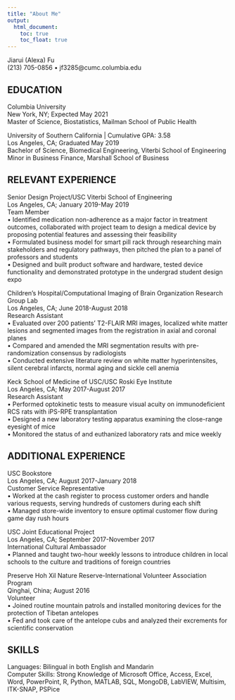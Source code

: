 ```yaml
---
title: "About Me"
output: 
  html_document:
    toc: true
    toc_float: true
---
```


Jiarui (Alexa) Fu  
(213) 705-0856 • jf3285@cumc.columbia.edu

EDUCATION
---------
Columbia University 	  
New York, NY; Expected May 2021  
Master of Science, Biostatistics, Mailman School of Public Health           

University of Southern California | Cumulative GPA: 3.58 	        
Los Angeles, CA; Graduated May 2019   
Bachelor of Science, Biomedical Engineering, Viterbi School of Engineering  		
Minor in Business Finance, Marshall School of Business                      

RELEVANT EXPERIENCE
-------------------
Senior Design Project/USC Viterbi School of Engineering  						  
Los Angeles, CA; January 2019-May 2019  
Team Member 											     
•	Identified medication non-adherence as a major factor in treatment outcomes, collaborated with project team to design a medical device by proposing potential features and assessing their feasibility  
•	Formulated business model for smart pill rack through researching main stakeholders and regulatory pathways, then pitched the plan to a panel of professors and students  
•	Designed and built product software and hardware, tested device functionality and demonstrated prototype in the undergrad student design expo  

Children’s Hospital/Computational Imaging of Brain Organization Research Group Lab		
Los Angeles, CA; June 2018-August 2018  
Research Assistant  
•	Evaluated over 200 patients’ T2-FLAIR MRI images, localized white matter lesions and segmented images from the registration in axial and coronal planes  
•	Compared and amended the MRI segmentation results with pre-randomization consensus by radiologists   
•	Conducted extensive literature review on white matter hyperintensites, silent cerebral infarcts, normal aging and sickle cell anemia  

Keck School of Medicine of USC/USC Roski Eye Institute		
Los Angeles, CA; May 2017-August 2017  
Research Assistant  	      
•	Performed optokinetic tests to measure visual acuity on immunodeficient RCS rats with iPS-RPE transplantation   
•	Designed a new laboratory testing apparatus examining the close-range eyesight of mice  
•	Monitored the status of and euthanized laboratory rats and mice weekly  

ADDITIONAL EXPERIENCE
---------------------
USC Bookstore  	    
Los Angeles, CA; August 2017-January 2018  
Customer Service Representative  	    
•	Worked at the cash register to process customer orders and handle various requests, serving hundreds of customers during each shift  
•	Managed store-wide inventory to ensure optimal customer flow during game day rush hours  

USC Joint Educational Project  	    
Los Angeles, CA; September 2017-November 2017    
International Cultural Ambassador              
•	Planned and taught two-hour weekly lessons to introduce children in local schools to the culture and traditions of foreign countries  

Preserve Hoh Xil Nature Reserve-International Volunteer Association Program  	
Qinghai, China; August 2016  
Volunteer  
•	Joined routine mountain patrols and installed monitoring devices for the protection of Tibetan antelopes  
•	Fed and took care of the antelope cubs and analyzed their excrements for scientific conservation  

SKILLS
------
Languages: Bilingual in both English and Mandarin  
Computer Skills: Strong Knowledge of Microsoft Office, Access, Excel, Word, PowerPoint, R, Python, MATLAB, SQL, MongoDB, LabVIEW, Multisim, ITK-SNAP, PSPice


